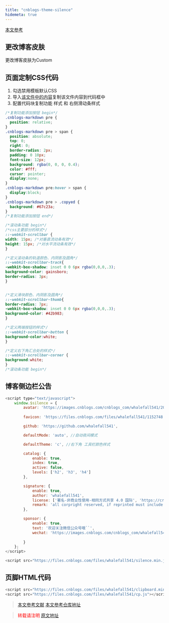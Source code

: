 ```yaml
---
title: "cnblogs-theme-silence"
hidemeta: true
---
```


[本文参考](https://esofar.github.io/cnblogs-theme-silence/#/options?id=avatar)

## 更改博客皮肤

更改博客皮肤为Custom

## 页面定制CSS代码

1. 勾选禁用模板默认CSS
2. 导入[该文件中的内容](https://github.com/esofar/cnblogs-theme-silence/blob/master/dist/silence.min.css)复制该文件内容到代码框中
3. 配置代码块复制功能 样式 和 右侧滑动条样式

```css
/*复制功能添加按钮 begin*/
.cnblogs-markdown pre {
  position: relative;
}
.cnblogs-markdown pre > span {
  position: absolute;
  top: 0;
  right: 0;
  border-radius: 2px;
  padding: 0 10px;
  font-size: 12px;
  background: rgba(0, 0, 0, 0.4);
  color: #fff;
  cursor: pointer;
  display:none;
}
.cnblogs-markdown pre:hover > span {
  display:block;
}
.cnblogs-markdown pre > .copyed {
  background: #67c23a;
}
/*复制功能添加按钮 end*/

/*滚动条功能 begin*/
/*css主要部分的样式*/
::-webkit-scrollbar {
width: 15px; /*对垂直流动条有效*/
height: 15px; /*对水平流动条有效*/
}

/*定义滚动条的轨道颜色、内阴影及圆角*/
::-webkit-scrollbar-track{
-webkit-box-shadow: inset 0 0 6px rgba(0,0,0,.3);
background-color: gainsboro;
border-radius: 3px;
}


/*定义滑块颜色、内阴影及圆角*/
::-webkit-scrollbar-thumb{
border-radius: 7px;
-webkit-box-shadow: inset 0 0 6px rgba(0,0,0,.3);
background-color: #42b983;
}

/*定义两端按钮的样式*/
::-webkit-scrollbar-button {
background-color:white;
}

/*定义右下角汇合处的样式*/
::-webkit-scrollbar-corner {
background:white;
}
/*滚动条功能 begin*/
```

## 博客侧边栏公告

```javascript
<script type="text/javascript">
    window.$silence = {
        avatar: 'https://images.cnblogs.com/cnblogs_com/whalefall541/2033891/t_210920062756123.jpg',// 定义首页头像
        
        favicon: 'https://files.cnblogs.com/files/whalefall541/1152748.gif', //定义网页前小标签

        github: 'https://github.com/whalefall541',

        defaultMode: 'auto', //自动夜间模式

        defaultTheme: 'c', //右下角 工具栏颜色样式

        catalog: {
            enable: true,
            index: true,
            active: false,
            levels: ['h2', 'h3', 'h4']
        },

        signature: {
            enable: true,
            author: 'whalefall541',
            license: ['署名-非商业性使用-相同方式共享 4.0 国际', 'https://creativecommons.org/licenses/by-nc-sa/4.0/'],
            remark: 'all corpright reserved, if reprinted must include origin website',
        },

        sponsor: {
            enable: true,
            text: '欢迎关注微信公众号哦``',
            wechat: 'https://images.cnblogs.com/cnblogs_com/whalefall541/2033891/o_210920064116weichat.jpg',
            
        }
    };  
</script>

<script src="https://files.cnblogs.com/files/whalefall541/silence.min.js"></script>
```

## 页脚HTML代码

```javascript
<script src="https://files.cnblogs.com/files/whalefall541/clipboard.min.js"></script>
<script src="https://files.cnblogs.com/files/whalefall541/cp.js"></script>
```

> [本文参考文献](https://esofar.github.io/cnblogs-theme-silence/#/options?id=avatar)
> [本文参考仓库地址](https://github.com/esofar/cnblogs-theme-silence/tree/master/dist)



> <font color="red" >转载请注明 [原文地址](https://www.cnblogs.com/whalefall541/p/15314340.html)</font>
